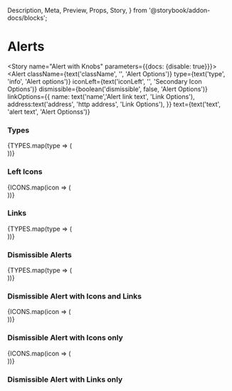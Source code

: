   Description,
  Meta,
  Preview,
  Props,
  Story,
} from '@storybook/addon-docs/blocks';


<Meta component={Alert} title="Components/Molecules/Alerts" />

# Alerts

<Description of={Alert} />
<Props of={Alert} />

<Story name="Alert with Knobs" parameters={{docs: {disable: true}}}>
  <Alert
    className={text('className', '', 'Alert Options')}
    type={text('type', 'info', 'Alert options')}
    iconLeft={text('iconLeft', '', 'Secondary Icon Options')}
    dismissible={boolean('dismissible', false, 'Alert Options')}
    linkOptions={{
      name: text('name','Alert link text', 'Link Options'),
      address:text('address', 'http address', 'Link Options'),
    }}
    text={text('text', 'alert text', 'Alert Optionss')}
  ></Alert>
  </Story>

### Types 
<Preview>
  <Story name="Alert Types">
    {TYPES.map(type => (
      <div key={type}>
        <Alert 
          type={type}
          text={type}
       >
       </Alert>
      </div>
  ))}
  </Story>
  </Preview>

### Left Icons 
<Preview>
  <Story name="Alert Icons">
    {ICONS.map(icon => (
      <div key={icon}>
        <Alert 
          text={icon}
          iconLeft={icon}
       >
       </Alert>
      </div>
  ))}
  </Story>
  </Preview>

### Links 
<Preview>
   <Story name="Links by Types">
    {TYPES.map(type => (
      <div key={type}>
        <Alert 
          type={type}
          text={type}
          name='Link Name Here'
          address='https://app.tallo.com'
       >
       </Alert>
      </div>
    ))} 
    </Story>
  </Preview>

### Dismissible Alerts
<Preview>
   <Story name="Dismissible Alerts by Types">
    {TYPES.map(type => (
      <div key={type}>
        <Alert 
          type={type}
          text={type}
          dismissible
       >
       </Alert>
      </div>
    ))} 
    </Story>
  </Preview>


### Dismissible Alert with Icons and Links
<Preview>
    <Story name="Dismissible Alerts with Icons and Links">
    {ICONS.map(icon => (
      <div key={icon}>
        <Alert 
          text={icon}
          iconLeft={icon}
          dismissible
       >
       </Alert>
      </div>
    ))}
    </Story>
  </Preview>


### Dismissible Alert with Icons only
<Preview>
    <Story name="Dismissible Alerts with Icons only">
    {ICONS.map(icon => (
      <div key={icon}>
        <Alert 
          text={icon}
          iconLeft={icon}
          dismissible
       >
       </Alert>
      </div>
    ))}
    </Story>
  </Preview>


### Dismissible Alert with Links only
<Preview>
  <Story name="Dismissible Alerts with Links only">
    <Alert 
      text="Dismissible Alert with Link only"
      dismissible
    >
    </Alert>
  </Story>
</Preview>



